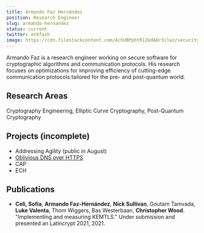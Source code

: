```yaml
---
title: Armando Faz Hernández
position: Research Engineer
slug: armando-hernandez
status: current
twitter: armfazh
image: https://cdn.filestackcontent.com/AchUBPpbtR12UdA8r3ilwz/security=policy:eyJleHBpcnkiOjIyNTEyMjg0NzIsImNhbGwiOlsicmVhZCIsImNvbnZlcnQiXSwiaGFuZGxlIjoiVGQ1VFdTcW9SemN3T1dlZmx4bE0ifQ==,signature:5a4ad74ae4d88d819778dafa6a5be5216b655fd403d0e82ce7a0baef5b382e1f/cache=expiry:max/resize=w:600,h:600,fit:crop,align:faces/rotate=d:exif/Td5TWSqoRzcwOWeflxlM
---
```


<ProfileHeader slug={frontMatter.slug} />

Armando Faz is a research engineer working on secure software for cryptographic algorithms and communication protocols. His research focuses on optimizations for improving efficiency of cutting-edge communication protocols tailored for the pre- and post-quantum world.

## Research Areas 
Cryptography Engineering, Elliptic Curve Cryptography, Post-Quantum Cryptography

## Projects (incomplete)
* Addressing Agility (public in August)
* [Oblivious DNS over HTTPS](/docs/odns)
* CAP
* ECH

## Publications
* **Celi, Sofía**, **Armando Faz-Hernández**, **Nick Sullivan**, Goutam Tamvada, **Luke Valenta**, Thom Wiggers, Bas Westerbaan, **Christopher Wood**. "Implementing and measuring KEMTLS." Under submission and presented an Latincrypt 2021, 2021.
